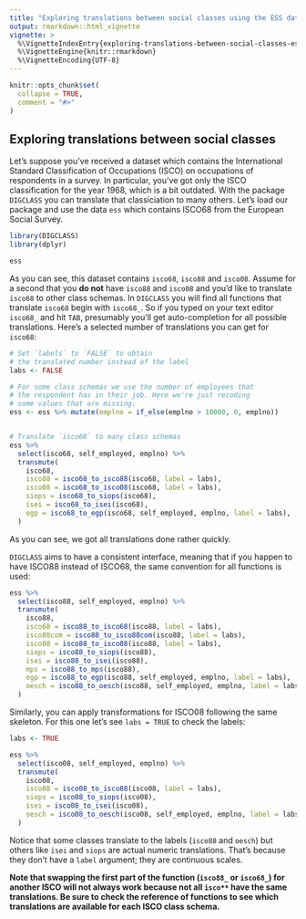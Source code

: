 ```yaml
---
title: "Exploring translations between social classes using the ESS data"
output: rmarkdown::html_vignette
vignette: >
  %\VignetteIndexEntry{exploring-translations-between-social-classes-ess}
  %\VignetteEngine{knitr::rmarkdown}
  %\VignetteEncoding{UTF-8}
---
```


```r
knitr::opts_chunk$set(
  collapse = TRUE,
  comment = "#>"
)
```


## Exploring translations between social classes

Let's suppose you've received a dataset which contains the International Standard Classification of Occupations (ISCO) on occupations of respondents in a survey. In particular, you've got only the ISCO classification for the year 1968, which is a bit outdated. With the package `DIGCLASS` you can translate that classiciation to many others. Let's load our package and use the data `ess` which contains ISCO68 from the European Social Survey.


```r
library(DIGCLASS)
library(dplyr)

ess
```

As you can see, this dataset contains `isco68`, `isco88` and `isco08`. Assume for a second that you **do not** have `isco88` and `isco08` and you'd like to translate `isco68` to other class schemas. In `DIGCLASS` you will find all functions that translate `isco68` begin with `isco68_`. So if you typed on your text editor `isco68_` and hit `TAB`, presumably you'll get auto-completion for all possible translations. Here's a selected number of translations you can get for `isco68`:

```r
# Set `labels` to `FALSE` to obtain
# the translated number instead of the label
labs <- FALSE

# For some class schemas we use the number of employees that
# the respondent has in their job. Here we're just recoding
# some values that are missing.
ess <- ess %>% mutate(emplno = if_else(emplno > 10000, 0, emplno))


# Translate `isco68` to many class schemas
ess %>%
  select(isco68, self_employed, emplno) %>%
  transmute(
    isco68,
    isco88 = isco68_to_isco88(isco68, label = labs),
    isco08 = isco68_to_isco08(isco68, label = labs),
    siops = isco68_to_siops(isco68),
    isei = isco68_to_isei(isco68),
    egp = isco68_to_egp(isco68, self_employed, emplno, label = labs),
  )
```


As you can see, we got all translations done rather quickly.

`DIGCLASS` aims to have a consistent interface, meaning that if you happen to have ISCO88 instead of ISCO68, the same convention for all functions is used:

```r
ess %>%
  select(isco88, self_employed, emplno) %>%
  transmute(
    isco88,
    isco68 = isco88_to_isco68(isco88, label = labs),
    isco88com = isco88_to_isco88com(isco88, label = labs),
    isco08 = isco88_to_isco08(isco88, label = labs),
    siops = isco88_to_siops(isco88),
    isei = isco88_to_isei(isco88),
    mps = isco88_to_mps(isco88),
    egp = isco88_to_egp(isco88, self_employed, emplno, label = labs),
    oesch = isco88_to_oesch(isco88, self_employed, emplno, label = labs)
  )
```

Similarly, you can apply transformations for ISCO08 following the same skeleton. For this one let's see `labs = TRUE` to check the labels:

```r
labs <- TRUE

ess %>%
  select(isco08, self_employed, emplno) %>%
  transmute(
    isco08,
    isco88 = isco08_to_isco88(isco08, label = labs),
    siops = isco08_to_siops(isco08),
    isei = isco08_to_isei(isco08),
    oesch = isco08_to_oesch(isco08, self_employed, emplno, label = labs)
  )

```

Notice that some classes translate to the labels (`isco88` and `oesch`) but others like `isei` and `siops` are actual numeric translations. That's because they don't have a `label` argument; they are continuous scales.

**Note that swapping the first part of the function (`isco88_` or `isco68_`) for another ISCO will not always work because not all `isco**` have the same translations. Be sure to check the reference of functions to see which translations are available for each ISCO class schema.**
